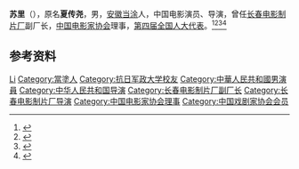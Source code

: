 {{Otheruses|other=名为苏里的其他人物|苏里}}

'''苏里'''（{{bd|1919年||2005年|5月2日|}}），原名'''夏传尧'''，男，[[安徽|安徽]][[当涂|当涂]]人，中国电影演员、导演，曾任[[长春电影制片厂|长春电影制片厂]]副厂长，[[中国电影家协会|中国电影家协会]]理事，[[第四届全国人大代表|第四届全国人大代表]]。<ref>{{Cite book|title=中华人民共和国职官志|author=何虎生, 李耀东, 向常福主编|publisher=中国社会出版社|year=2003|isbn=9787800883934|location=北京|pages=}}</ref><ref>{{Cite web|title=组图：著名导演苏里生平年表|url=http://ent.sina.com.cn/v/2005-05-07/1602717531.html|accessdate=2020-12-21|work=新浪娱乐|archive-date=2020-10-18|archive-url=https://web.archive.org/web/20201018145624/http://ent.sina.com.cn/v/2005-05-07/1602717531.html|dead-url=no}}</ref><ref>{{Cite book|title=中国电影电视艺术家辞典|author=何厚桢主编|publisher=中国学术期刊（光盘版）电子杂志社|year=2007|isbn=|location=北京|pages=}}</ref><ref>{{Cite book|title=20世纪中华人物名字号辞典|author=周家珍编著|publisher=法律出版社|year=2000|isbn=9787503628320|location=北京|pages=}}</ref>

== 参考资料 ==
{{reflist}}

{{中国人物小作品}}
{{Navboxes
| title  = 苏里在[[中国电影家协会|中国电影家协会]]的职务
| list1  =
{{中国电影工作者协会第三届理事会}}
{{中国电影家协会第四届理事会}}
{{中国电影家协会第五届理事会}}
}}
{{Navboxes 
| title  = 苏里在[[中国戏剧家协会|中国戏剧家协会]]的职务
| list1  =
{{中华全国戏剧工作者协会第一届全国委员会}}
}}
{{Navboxes 
| title  = 苏里在[[中国文学艺术界联合会|中国文学艺术界联合会]]的职务
| list1  =
{{中国文学艺术界联合会第四届全国委员会}}
}}

{{Authority control}}
{{DEFAULTSORT:Su苏}}
[[Category:苏姓|Li]]
[[Category:當塗人|Category:當塗人]]
[[Category:抗日军政大学校友|Category:抗日军政大学校友]]
[[Category:中華人民共和國男演員|Category:中華人民共和國男演員]]
[[Category:中华人民共和国导演|Category:中华人民共和国导演]]
[[Category:长春电影制片厂副厂长|Category:长春电影制片厂副厂长]]
[[Category:长春电影制片厂导演|Category:长春电影制片厂导演]]
[[Category:中国电影家协会理事|Category:中国电影家协会理事]]
[[Category:中国戏剧家协会会员|Category:中国戏剧家协会会员]]